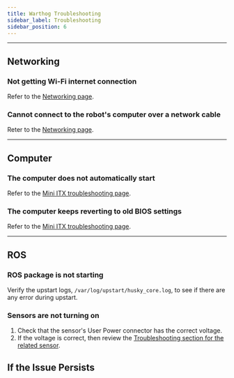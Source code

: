 ```yaml
---
title: Warthog Troubleshooting
sidebar_label: Troubleshooting
sidebar_position: 6
---
```



<ComponentIntroductionWarthog />

<ComponentSupportIntroduction />

---

## Networking

### Not getting Wi-Fi internet connection

Refer to the [Networking page](../../../ros/networking/overview.mdx).

### Cannot connect to the robot's computer over a network cable

Reter to the [Networking page](../../../ros/networking/overview.mdx).

---

## Computer

### The computer does not automatically start

Refer to the [Mini ITX troubleshooting page](../../accessories/computers/mini_itx.mdx).

### The computer keeps reverting to old BIOS settings

Refer to the [Mini ITX troubleshooting page](../../accessories/computers/mini_itx.mdx).

---

## ROS

### ROS package is not starting

Verify the upstart logs, `/var/log/upstart/husky_core.log`, to see if there are any error during upstart.

### Sensors are not turning on

1.  Check that the sensor's User Power connector has the correct voltage.
2.  If the voltage is correct, then review the [Troubleshooting section for the related sensor](../../accessories/sensors/sensors.mdx).

## If the Issue Persists

<Support />
